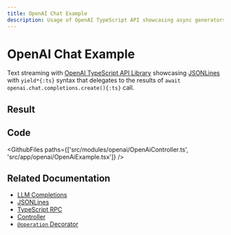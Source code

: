 ```yaml
---
title: OpenAI Chat Example
description: Usage of OpenAI TypeScript API showcasing async generators and JSONLines streaming in Vovk.ts
---
```



# OpenAI Chat Example

Text streaming with [OpenAI TypeScript API Library](https://npmjs.com/package/openai) showcasing [JSONLines](https://vovk.dev/controller/jsonlines) with `yield*{:ts}` syntax that delegates to the results of `await openai.chat.completions.create(){:ts}` call.

## Result

<Example>
  <OpenAiExample />
</Example>

## Code

<GithubFiles paths={['src/modules/openai/OpenAiController.ts', 'src/app/openai/OpenAiExample.tsx']} />

## Related Documentation

- [LLM Completions](https://vovk.dev/llm)
- [JSONLines](https://vovk.dev/controller/jsonlines)
- [TypeScript RPC](https://vovk.dev/typescript)
- [Controller](https://vovk.dev/controller)
- [`@operation` Decorator](https://vovk.dev/openapi)